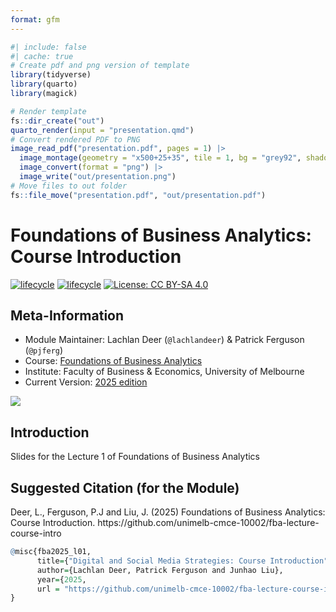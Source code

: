 ```yaml
---
format: gfm
---
```


<!-- README.md is generated from README.qmd. Please edit that file -->

```r
#| include: false
#| cache: true
# Create pdf and png version of template
library(tidyverse)
library(quarto)
library(magick)

# Render template
fs::dir_create("out")
quarto_render(input = "presentation.qmd")
# Convert rendered PDF to PNG
image_read_pdf("presentation.pdf", pages = 1) |>
  image_montage(geometry = "x500+25+35", tile = 1, bg = "grey92", shadow = TRUE) |>
  image_convert(format = "png") |>
  image_write("out/presentation.png")
# Move files to out folder
fs::file_move("presentation.pdf", "out/presentation.pdf")

```

# Foundations of Business Analytics: Course Introduction

[![lifecycle](https://img.shields.io/badge/lifecycle-development-blue.svg)]()
[![lifecycle](https://img.shields.io/badge/version-2025-red.svg)]()
[![License: CC BY-SA 4.0](https://img.shields.io/badge/License-CC%20BY--SA%204.0-lightgrey.svg)](https://creativecommons.org/licenses/by-sa/4.0/)

## Meta-Information

* Module Maintainer: Lachlan Deer (`@lachlandeer`) & Patrick Ferguson (`@pjferg`)
* Course: [Foundations of Business Analytics](https://unimelb-cmce-10002.github.io/fba-book/)
* Institute: Faculty of Business & Economics, University of Melbourne
* Current Version: [2025 edition](https://handbook.unimelb.edu.au/2025/subjects/cmce10002)

[![](out/presentation.png)](out/presentation.pdf)

## Introduction

Slides for the Lecture 1 of Foundations of Business Analytics

## Suggested Citation (for the Module)

Deer, L., Ferguson, P.J and Liu, J. (2025) Foundations of Business Analytics: Course Introduction. 
https://github.com/unimelb-cmce-10002/fba-lecture-course-intro

```r
@misc{fba2025_l01,
      title={"Digital and Social Media Strategies: Course Introduction"},
      author={Lachlan Deer, Patrick Ferguson and Junhao Liu},
      year={2025,
      url = "https://github.com/unimelb-cmce-10002/fba-lecture-course-intro"
}
```